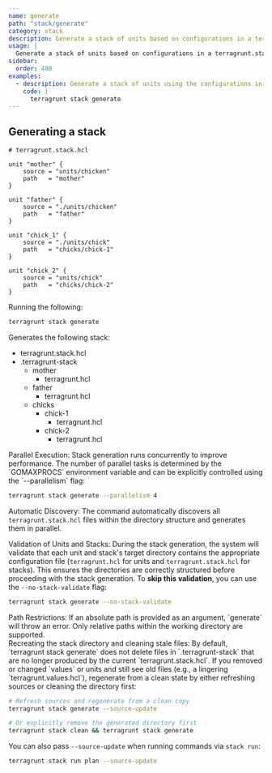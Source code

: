 ```yaml
---
name: generate
path: "stack/generate"
category: stack
description: Generate a stack of units based on configurations in a terragrunt.stack.hcl file.
usage: |
  Generate a stack of units based on configurations in a terragrunt.stack.hcl file.
sidebar:
  order: 400
examples:
  - description: Generate a stack of units using the configurations in a terragrunt.stack.hcl file.
    code: |
      terragrunt stack generate
---
```



## Generating a stack

```hcl
# terragrunt.stack.hcl

unit "mother" {
	source = "units/chicken"
	path   = "mother"
}

unit "father" {
	source = "./units/chicken"
	path   = "father"
}

unit "chick_1" {
	source = "./units/chick"
	path   = "chicks/chick-1"
}

unit "chick_2" {
	source = "units/chick"
	path   = "chicks/chick-2"
}
```

Running the following:

```bash
terragrunt stack generate
```

Generates the following stack:

<FileTree>

- terragrunt.stack.hcl
- .terragrunt-stack
  - mother
    - terragrunt.hcl
  - father
    - terragrunt.hcl
  - chicks
    - chick-1
      - terragrunt.hcl
    - chick-2
      - terragrunt.hcl

</FileTree>

<Aside type="note">
Parallel Execution: Stack generation runs concurrently to improve performance. The number of parallel tasks is determined by the `GOMAXPROCS` environment variable and can be explicitly controlled using the `--parallelism` flag:

```bash
terragrunt stack generate --parallelism 4
```

Automatic Discovery: The command automatically discovers all `terragrunt.stack.hcl` files within the directory structure and generates them in parallel.

Validation of Units and Stacks: During the stack generation, the system will validate that each unit and stack's target directory contains the appropriate configuration file (`terragrunt.hcl` for units and `terragrunt.stack.hcl` for stacks). This ensures the directories are correctly structured before proceeding with the stack generation.
To **skip this validation**, you can use the `--no-stack-validate` flag:

```bash
terragrunt stack generate --no-stack-validate
```

</Aside>

<Aside type="caution">
Path Restrictions: If an absolute path is provided as an argument, `generate` will throw an error. Only relative paths within the working directory are supported.
</Aside>

<Aside type="caution">
Recreating the stack directory and cleaning stale files: By default, `terragrunt stack generate` does not delete files in `.terragrunt-stack` that are no longer produced by the current `terragrunt.stack.hcl`. If you removed or changed `values` or units and still see old files (e.g., a lingering `terragrunt.values.hcl`), regenerate from a clean state by either refreshing sources or cleaning the directory first:

```bash
# Refresh sources and regenerate from a clean copy
terragrunt stack generate --source-update

# Or explicitly remove the generated directory first
terragrunt stack clean && terragrunt stack generate
```

You can also pass `--source-update` when running commands via `stack run`:

```bash
terragrunt stack run plan --source-update
```
</Aside>

